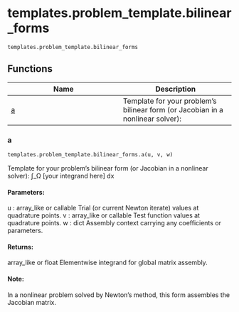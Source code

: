 # templates.problem_template.bilinear_forms { #skrom.templates.problem_template.bilinear_forms }

`templates.problem_template.bilinear_forms`



## Functions

| Name | Description |
| --- | --- |
| [a](#skrom.templates.problem_template.bilinear_forms.a) | Template for your problem’s bilinear form (or Jacobian in a nonlinear solver): |

### a { #skrom.templates.problem_template.bilinear_forms.a }

```python
templates.problem_template.bilinear_forms.a(u, v, w)
```

Template for your problem’s bilinear form (or Jacobian in a nonlinear solver):
    ∫_Ω [your integrand here] dx

#### Parameters: {.doc-section .doc-section-parameters}

u : array_like or callable
    Trial (or current Newton iterate) values at quadrature points.
v : array_like or callable
    Test function values at quadrature points.
w : dict
    Assembly context carrying any coefficients or parameters.

#### Returns: {.doc-section .doc-section-returns}

array_like or float
    Elementwise integrand for global matrix assembly.

#### Note: {.doc-section .doc-section-note}

In a nonlinear problem solved by Newton’s method,
this form assembles the Jacobian matrix.